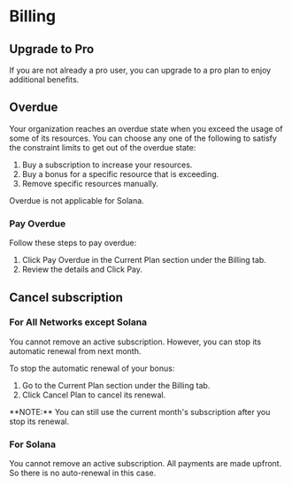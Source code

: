 
# Billing

## Upgrade to Pro

If you are not already a pro user, you can upgrade to a pro plan to enjoy additional benefits.

<Upgrade />

## Overdue

Your organization reaches an overdue state when you exceed the usage of some of its resources.
You can choose any one of the following to satisfy the constraint limits to get out of the overdue state:

1. Buy a subscription to increase your resources.
2. Buy a bonus for a specific resource that is exceeding.
3. Remove specific resources manually.

<Callout type="warning">Overdue is not applicable for Solana.</Callout>

### Pay Overdue

Follow these steps to pay overdue:

1. Click Pay Overdue in the Current Plan section under the Billing tab.
2. Review the details and Click Pay.

## Cancel subscription

### For All Networks except Solana

You cannot remove an active subscription. However, you can stop its automatic renewal from next month.

To stop the automatic renewal of your bonus:

1. Go to the Current Plan section under the Billing tab.
2. Click Cancel Plan to cancel its renewal.

<Callout type="info">
  **NOTE:** You can still use the current month's subscription after you stop
  its renewal.
</Callout>

### For Solana

You cannot remove an active subscription. All payments are made upfront. So there is no auto-renewal in this case.

<Navigation name="Billing" />
